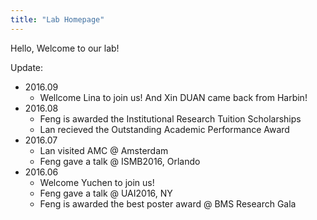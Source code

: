 ```yaml
---
title: "Lab Homepage"
---
```


Hello, Welcome to our lab!

Update:

- 2016.09
    + Wellcome Lina to join us! And Xin DUAN came back from Harbin!
- 2016.08
    + Feng is awarded the Institutional Research Tuition Scholarships
    + Lan recieved the Outstanding Academic Performance Award
- 2016.07
    + Lan visited AMC @ Amsterdam
    + Feng gave a talk @ ISMB2016, Orlando
- 2016.06
    + Welcome Yuchen to join us!
    + Feng gave a talk @ UAI2016, NY
    + Feng is awarded the best poster award @ BMS Research Gala
